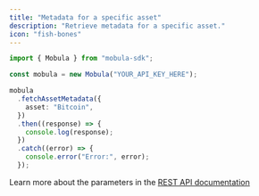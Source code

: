 ```yaml
---
title: "Metadata for a specific asset"
description: "Retrieve metadata for a specific asset."
icon: "fish-bones"
---
```


```typescript
import { Mobula } from "mobula-sdk";

const mobula = new Mobula("YOUR_API_KEY_HERE");

mobula
  .fetchAssetMetadata({
    asset: "Bitcoin",
  })
  .then((response) => {
    console.log(response);
  })
  .catch((error) => {
    console.error("Error:", error);
  });
```

Learn more about the parameters in the [REST API documentation](/api-reference/endpoint/metadata)
